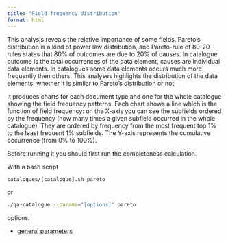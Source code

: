 ```yaml
---
title: "Field frequency distribution"
format: html
---
```


This analysis reveals the relative importance of some fields. Pareto's
distribution is a kind of power law distribution, and Pareto-rule of 80-20
rules states that 80% of outcomes are due to 20% of causes. In catalogue
outcome is the total occurrences of the data element, causes are individual
data elements. In catalogues some data elements occurs much more frequently
then others. This analyses highlights the distribution of the data elements:
whether it is similar to Pareto's distribution or not.

It produces charts for each document type and one for the whole catalogue
showing the field frequency patterns. Each chart shows a line which is the
function of field frequency: on the X-axis you can see the subfields ordered
by the frequency (how many times a given subfield occurred in the whole
catalogue). They are ordered by frequency from the most frequent top 1% to the
least frequent 1% subfields. The Y-axis represents the cumulative occurrence
(from 0% to 100%).

Before running it you should first run the completeness calculation.

With a bash script
```bash
catalogues/[catalogue].sh pareto
```
or
```bash
./qa-catalogue --params="[options]" pareto
```

options:

* [general parameters](#general-parameters)
